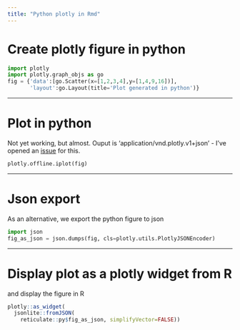 ```yaml
---
title: "Python plotly in Rmd"
---
```


# Create plotly figure in python

```python
import plotly
import plotly.graph_objs as go
fig = {'data':[go.Scatter(x=[1,2,3,4],y=[1,4,9,16])],
       'layout':go.Layout(title='Plot generated in python')}
```

---

# Plot in python

Not yet working, but almost. Ouput is 'application/vnd.plotly.v1+json' - I've opened an [issue](https://github.com/rstudio/reticulate/issues/269) for this.

```python
plotly.offline.iplot(fig)
```

---

# Json export

As an alternative, we export the python figure to json

```python
import json
fig_as_json = json.dumps(fig, cls=plotly.utils.PlotlyJSONEncoder)
```

---

# Display plot as a plotly widget from R

and display the figure in R

```r
plotly::as_widget(
  jsonlite::fromJSON(
    reticulate::py$fig_as_json, simplifyVector=FALSE))
```
